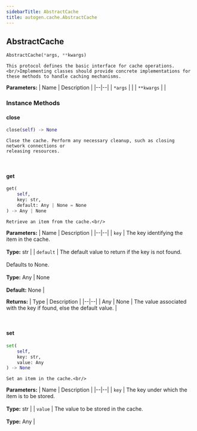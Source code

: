 ```yaml
---
sidebarTitle: AbstractCache
title: autogen.cache.AbstractCache
---
```

<h2 id="autogen.cache.AbstractCache" class="doc doc-heading">
    <code class="doc-symbol doc-symbol-heading doc-symbol-class"></code>
    <span class="doc doc-object-name doc-class-name">AbstractCache</span>
</h2>

```python
AbstractCache(*args, **kwargs)
```

    This protocol defines the basic interface for cache operations.<br/>Implementing classes should provide concrete implementations for
    these methods to handle caching mechanisms.

<b>Parameters:</b>
| Name | Description |
|--|--|
| `*args` |  |
| `**kwargs` |  |

### Instance Methods

<code class="doc-symbol doc-symbol-heading doc-symbol-method"></code>
#### close

```python
close(self) -> None
```

    Close the cache. Perform any necessary cleanup, such as closing network connections or
    releasing resources.

<br />

<code class="doc-symbol doc-symbol-heading doc-symbol-method"></code>
#### get

```python
get(
    self,
    key: str,
    default: Any | None = None
) -> Any | None
```

    Retrieve an item from the cache.<br/>

<b>Parameters:</b>
| Name | Description |
|--|--|
| `key` | The key identifying the item in the cache.<br/><br/>**Type:** str |
| `default` | The default value to return if the key is not found.<br/><br/>Defaults to None.<br/><br/>**Type:** Any \| None<br/><br/>**Default:** None |

<b>Returns:</b>
| Type | Description |
|--|--|
| Any \| None | The value associated with the key if found, else the default value. |

<br />

<code class="doc-symbol doc-symbol-heading doc-symbol-method"></code>
#### set

```python
set(
    self,
    key: str,
    value: Any
) -> None
```

    Set an item in the cache.<br/>

<b>Parameters:</b>
| Name | Description |
|--|--|
| `key` | The key under which the item is to be stored.<br/><br/>**Type:** str |
| `value` | The value to be stored in the cache.<br/><br/>**Type:** Any |

<br />